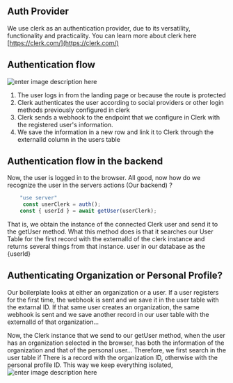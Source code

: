  

## Auth Provider 
We use clerk as an authentication provider, due to its versatility, functionality and practicality. You can learn more about clerk here [https://clerk.com/](https://clerk.com/)
 
## Authentication flow
![enter image description here](https://ik.imagekit.io/cluzstudio/saasfactory/clerk%201_w3G0rnLHb?updatedAt=1714474418006)
 

 1. The user logs in from the landing page or because the route is
    protected
 2.   Clerk authenticates the user according to social providers or other login methods previously configured in clerk
 3. Clerk sends a webhook to the endpoint that we configure in Clerk with the registered user's information.
 4. We save the information in a new row and link it to Clerk through the externalId column in the users table

## Authentication flow in the backend
Now, the user is logged in to the browser. All good, now how do we recognize the user in the servers actions (Our backend) ?

```js
    "use server"
     const userClerk = auth();
    const { userId } = await getUser(userClerk);
 ```
That is, we obtain the instance of the connected Clerk user and send it to the getUser method. What this method does is that it searches our User Table for the first record with the externalId of the clerk instance and returns several things from that instance. user in our database as the {userId}

## Authenticating Organization or Personal Profile?
Our boilerplate looks at either an organization or a user. If a user registers for the first time, the webhook is sent and we save it in the user table with the extarnal ID. If that same user creates an organization, the same webhook is sent and we save another record in our user table with the externalId of that organization...

Now, the Clerk instance that we send to our getUser method, when the user has an organization selected in the browser, has both the information of the organization and that of the personal user... Therefore, we first search in the user table if There is a record with the organization ID, otherwise with the personal profile ID. This way we keep everything isolated,
![enter image description here](https://ik.imagekit.io/cluzstudio/saasfactory/clerk%202_fcuvmIGTy?updatedAt=1714480452614)
